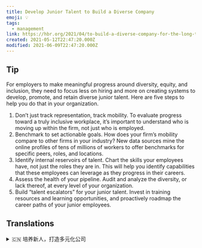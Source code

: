 ```yaml
---
title: Develop Junior Talent to Build a Diverse Company
emoji: 💡
tags:
  - management
link: https://hbr.org/2021/04/to-build-a-diverse-company-for-the-long-term-develop-junior-talent?utm_medium=email&utm_source=newsletter_daily&utm_campaign=mtod_notactsubs
created: 2021-05-12T22:47:20.000Z
modified: 2021-06-09T22:47:20.000Z
---
```


## Tip

For employers to make meaningful progress around diversity, equity, and inclusion, they need to focus less on hiring and more on creating systems to develop, promote, and retain diverse junior talent. Here are five steps to help you do that in your organization.

1. Don’t just track representation, track mobility. To evaluate progress toward a truly inclusive workplace, it’s important to understand who is moving up within the firm, not just who is employed.
2. Benchmark to set actionable goals. How does your firm’s mobility compare to other firms in your industry? New data sources mine the online profiles of tens of millions of workers to offer benchmarks for specific peers, roles, and locations.
3. Identify internal reservoirs of talent. Chart the skills your employees have, not just the roles they are in. This will help you identify capabilities that these employees can leverage as they progress in their careers.
4. Assess the health of your pipeline. Audit and analyze the diversity, or lack thereof, at every level of your organization.
5. Build “talent escalators” for your junior talent. Invest in training resources and learning opportunities, and proactively roadmap the career paths of your junior employees.

## Translations

<details>
   <summary>🇨🇳 培养新人，打造多元化公司</summary>

对于雇主而言，要想在多元化、公平和包容方面取得有意义的进展，他们需要减少对招聘的关注，而更多地关注创建体系，以发展、提升和保留多元化的初级人才。以下是帮助你在你的组织种完成此任务的五个步骤。

1. 不要只关注表象，要关注重流动性。要评评价员工在一个真正具有包容性的工作环境中所取得的进步，了解谁在公司中获得了晋升是很重要的，而不仅仅是谁被雇佣了。

2. 设定可执行目标的基准。贵公司的流动性与同行其他公司相比如何？新的数据来源挖掘了数千万员工的在线档案，为特定的同行、角色和位置提供基准参考。

3. 识别内部人才储备。列出你的员工的技能，而不仅仅是他们的角色。这将帮助你确定这些员工在职业发展中可以发挥的作用。

4. 评估管道的健康状况。审核和分析组织各级的多样性，或缺乏多样性。

5. 为初级人才搭建“人才电梯”。对培训资源和学习机会进行投资，并积极为你的初级员工规划职业生涯。

</details>

